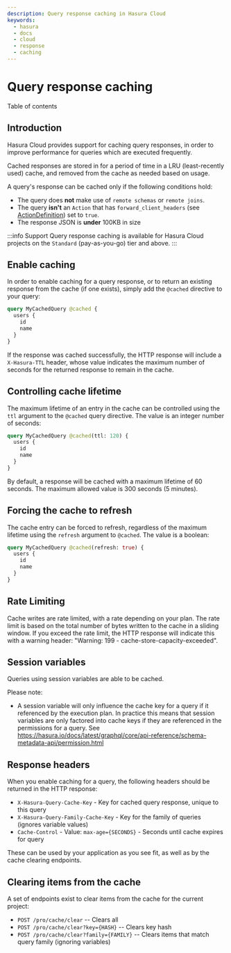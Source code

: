 ```yaml
---
description: Query response caching in Hasura Cloud
keywords:
  - hasura
  - docs
  - cloud
  - response
  - caching
---
```



# Query response caching

<CustomTOCListHead>Table of contents</CustomTOCListHead>
<TOCInline toc={toc} />

## Introduction

Hasura Cloud provides support for caching query responses, in order to
improve performance for queries which are executed frequently.

Cached responses are stored in for a period of time in a LRU
(least-recently used) cache, and removed from the cache as needed based
on usage.

A query's response can be cached only if the following conditions hold:

-   The query does **not** make use of `remote schemas` or
    `remote joins`.
-   The query **isn't** an `Action` that has `forward_client_headers`
    (see [ActionDefinition](/graphql/core/api-reference/syntax-defs.mdx#actiondefinition)) set to `true`.
-   The response JSON is **under** 100KB in size

:::info Support
Query response caching is available for Hasura Cloud projects on the
`Standard` (pay-as-you-go) tier and above.
:::

## Enable caching

In order to enable caching for a query response, or to return an
existing response from the cache (if one exists), simply add the
`@cached` directive to your query:

```graphql
query MyCachedQuery @cached {
  users {
    id
    name
  }
}
```

If the response was cached successfully, the HTTP response will include
a `X-Hasura-TTL` header, whose value indicates the maximum number of
seconds for the returned response to remain in the cache.

## Controlling cache lifetime

The maximum lifetime of an entry in the cache can be controlled using
the `ttl` argument to the `@cached` query directive. The value is an
integer number of seconds:

```graphql
query MyCachedQuery @cached(ttl: 120) {
  users {
    id
    name
  }
}
```

By default, a response will be cached with a maximum lifetime of 60
seconds. The maximum allowed value is 300 seconds (5 minutes).

## Forcing the cache to refresh

The cache entry can be forced to refresh, regardless of the maximum
lifetime using the `refresh` argument to `@cached`. The value is a
boolean:

```graphql
query MyCachedQuery @cached(refresh: true) {
  users {
    id
    name
  }
}
```

## Rate Limiting

Cache writes are rate limited, with a rate depending on your plan. The
rate limit is based on the total number of bytes written to the cache in
a sliding window. If you exceed the rate limit, the HTTP response will
indicate this with a warning header: "Warning: 199 -
cache-store-capacity-exceeded".

## Session variables

Queries using session variables are able to be cached.

Please note:

-   A session variable will only influence the cache key for a query if
    it referenced by the execution plan. In practice this means that
    session variables are only factored into cache keys if they are
    referenced in the permissions for a query. See
    <https://hasura.io/docs/latest/graphql/core/api-reference/schema-metadata-api/permission.html>

## Response headers

When you enable caching for a query, the following headers should be
returned in the HTTP response:

-   `X-Hasura-Query-Cache-Key` - Key for cached query response, unique
    to this query
-   `X-Hasura-Query-Family-Cache-Key` - Key for the family of queries
    (ignores variable values)
-   `Cache-Control` - Value: `max-age={SECONDS}` - Seconds until cache
    expires for query

These can be used by your application as you see fit, as well as by the
cache clearing endpoints.

## Clearing items from the cache

A set of endpoints exist to clear items from the cache for the current
project:

-   `POST /pro/cache/clear` -- Clears all
-   `POST /pro/cache/clear?key={HASH}` -- Clears key hash
-   `POST /pro/cache/clear?family={FAMILY}` -- Clears items that match
    query family (ignoring variables)
